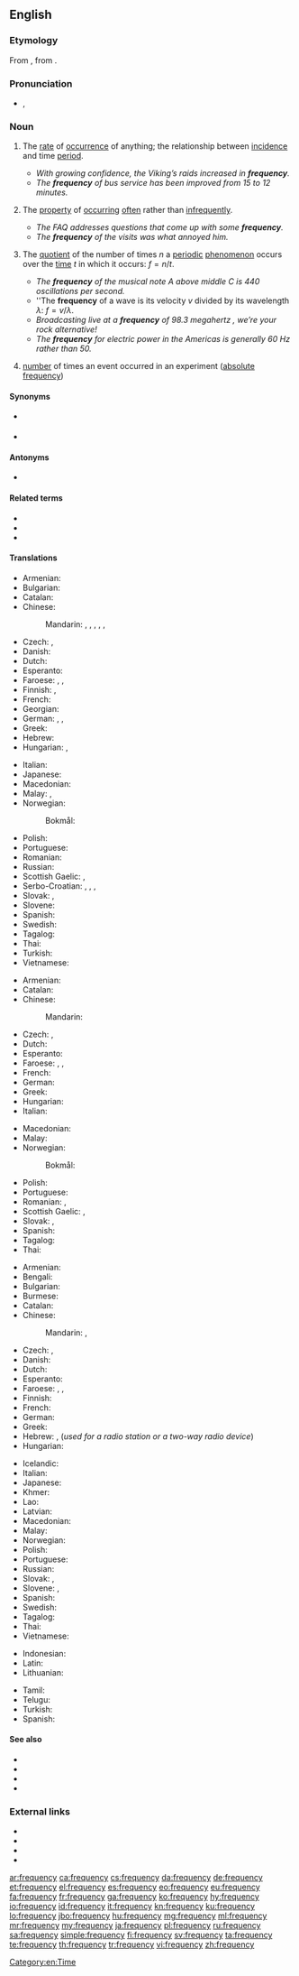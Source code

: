 ==English==

===Etymology===
From {{etyl|la|en}} {{m|la|frequentia}}, from {{m|la|frequens}}.

===Pronunciation===
* {{enPR|frĕʹkwən-sē}}, {{IPA|/ˈfɹiːkwənsi/|lang=en}}

===Noun===
{{en-noun|frequencies}}

# {{lb|en|uncountable}} The [[rate]] of [[occurrence]] of anything; the relationship between [[incidence]] and time [[period]].
#* ''With growing confidence, the Viking’s raids increased in '''frequency'''.''
#* ''The '''frequency''' of bus service has been improved from 15 to 12 minutes.''
# {{lb|en|uncountable}} The [[property]] of [[occur]]ring [[often]] rather than [[infrequently]].
#* ''The FAQ addresses questions that come up with some '''frequency'''.''
#* ''The '''frequency''' of the visits was what annoyed him.''
# {{lb|en|countable}} The [[quotient]] of the number of times <math>n</math> a [[periodic]] [[phenomenon]] occurs over the [[time]] <math>t</math> in which it occurs: <math>f = n / t</math>.
#* ''The '''frequency''' of the musical note A above middle C is 440 oscillations per second.''
#* ''The '''frequency''' of a wave is its velocity <math>v</math> divided by its wavelength <math>\lambda</math>: <math>f = v / \lambda</math>.
#* ''Broadcasting live at a '''frequency''' of 98.3 megahertz<!--fictional station-->, we’re your rock alternative!''
#* ''The '''frequency''' for electric power in the Americas is generally 60 Hz rather than 50.''
# {{lb|en|statistics}} [[number]] of times an event occurred in an experiment ([[absolute frequency]])

====Synonyms====
* {{sense|rate of occurrence}} {{l|en|oftenness}}
* {{l|en|freq}}

====Antonyms====
* {{sense|rate of occurrence}} {{l|en|period}}

====Related terms====
* {{l|en|frequent}}
* {{l|en|frequentative}}
* {{l|en|frequenter}}

====Translations====
{{trans-top|rate of occurrence of anything}}
* Armenian: {{t+|hy|հաճախականություն}}
* Bulgarian: {{t+|bg|честота|f|sc=Cyrl}}
* Catalan: {{t+|ca|freqüència|f}}
* Chinese:
*: Mandarin: {{t+|cmn|頻率|sc=Hani}}, {{t+|cmn|频率|tr=pínlǜ|sc=Hani}}, {{t+|cmn|頻度|sc=Hani}}, {{t+|cmn|频度|tr=píndù|sc=Hani}}, {{t+|cmn|次數|sc=Hani}}, {{t+|cmn|次数|tr=cìshù|sc=Hani}}
* Czech: {{t|cs|četnost|n}}, {{t+|cs|frekvence|f}}
* Danish: {{t+|da|hyppighed|c}}
* Dutch: {{t+|nl|frequentie|f}}
* Esperanto: {{t|eo|ofto}}
* Faroese: {{t|fo|tíðføri|n}}, {{t|fo|tíðleiki|m}}, {{t|fo|tídd|f}}
* Finnish: {{t+|fi|taajuus}}, {{qualifier|statistical}} {{t+|fi|frekvenssi}}
* French: {{t+|fr|fréquence|f}}
* Georgian: {{t|ka|სიხშირე}}
* German: {{t+|de|Häufigkeit|f}}, {{t+|de|Frequenz|f}}, {{t|de|Regelmäßigkeit|f}}
* Greek: {{t+|el|συχνότητα|f}}
* Hebrew: {{t|he|תדירות|f|tr=tedirút}}
* Hungarian: {{t+|hu|gyakoriság}}, {{t|hu|ismétlődés}}
{{trans-mid}}
* Italian: {{t+|it|frequenza|f}}
* Japanese: {{t+|ja|頻度|tr=ひんど, hindo|sc=Jpan}}
* Macedonian: {{t|mk|честота|f|tr=čéstota}}
* Malay: {{t|ms|kekerapan}}, {{t+|ms|frekuensi}}
* Norwegian: 
*: Bokmål: {{t+|nb|hyppighet|m|f}}
* Polish: {{t+|pl|częstość|f}}
* Portuguese: {{t+|pt|frequência|f}}
* Romanian: {{t+|ro|frecvență|f}}
* Russian: {{t+|ru|частота́|f}}
* Scottish Gaelic: {{t|gd|bitheantas|m}}, {{t|gd|tricead|m}}
* Serbo-Croatian: {{t+|sh|učestalost|f|sc=Cyrl}}, {{t+|sh|čestoća|f|sc=Cyrl}}, {{t+|sh|čestost|f|sc=Cyrl}}, {{t|sh|učestanost|sc=Cyrl}}
* Slovak: {{t|sk|frekvencia|f}}, {{t|sk|početnosť|f}}
* Slovene: {{t|sl|pogostost|f}}
* Spanish: {{t+|es|frecuencia|f}}
* Swedish: {{t+|sv|frekvens}}
* Tagalog: {{t|tl|dalas}}
* Thai: {{t|th|ความถี่|sc=Thai}}
* Turkish: {{t+|tr|frekans}}
* Vietnamese: {{t|vi|tính thường xuyên}}
{{trans-bottom}}

{{trans-top|property of occurring often rather than infrequently}}
* Armenian: {{t+|hy|հաճախություն}}
* Catalan: {{t+|ca|freqüència|f}}
* Chinese:
*: Mandarin: {{t+|cmn|常常|tr=chángcháng|sc=Hani}}
* Czech: {{t|cs|častost|n}}, {{t+|cs|frekvence|f}}
* Dutch: {{t+|nl|regelmaat|m|f}}
* Esperanto: {{t|eo|ofteco}}
* Faroese: {{t|fo|tíðføri|n}}, {{t|fo|tíðleiki|m}}, {{t|fo|tídd|f}}
* French: {{t+|fr|fréquence|f}}
* German: {{t+|de|Häufigkeit|f}}
* Greek: {{t+|el|συχνότητα|f}}
* Hungarian: {{t+|hu|gyakoriság}}
* Italian: {{t+|it|frequenza}}
{{trans-mid}}
* Macedonian: {{t|mk|честота|f|tr=čéstota}}
* Malay: {{t|ms|kekerapan}}
* Norwegian:
*: Bokmål: {{t+|nb|hyppighet|m|f}}
* Polish: {{t+|pl|częstość|f}}
* Portuguese: {{t+|pt|frequência|f}}
* Romanian: {{t+|ro|desime|f}}, {{t+|ro|frecvență|f}}
* Scottish Gaelic: {{t|gd|bitheantas|m}}, {{t|gd|tricead|m}}
* Slovak: {{t|sk|frekvencia|f}}, {{t|sk|častosť|f}}
* Spanish: {{t+|es|frecuencia|f}}
* Tagalog: {{t|tl|dalas}}
* Thai: {{t|th|ความถี่|sc=Thai}}
{{trans-bottom}}

{{trans-top|number of occurrences divided by time}}
* Armenian: {{t+|hy|հաճախություն}}
* Bengali: {{t|bn|কম্পাঙ্ক|sc=Beng}}
* Bulgarian: {{t+|bg|честота|f|tr=cestota}}
* Burmese: {{t-needed|my}}
* Catalan: {{t+|ca|freqüència|f}}
* Chinese:
*: Mandarin: {{t+|cmn|頻數|sc=Hani}}, {{t+|cmn|频数|tr=pínshù|sc=Hani}}
* Czech: {{t+|cs|frekvence|f}}, {{t|cs|kmitočet|m}} {{qualifier|of radio frequency}}
* Danish: {{t|da|frekvens|n}}
* Dutch: {{t+|nl|frequentie|f}}
* Esperanto: {{t|eo|frekvenco}}
* Faroese: {{t|fo|tíðføri|n}}, {{t|fo|tíðleiki|m}}, {{t|fo|tídd|f}}
* Finnish: {{t+|fi|taajuus}}
* French: {{t+|fr|fréquence|f}}
* German: {{t+|de|Frequenz|f}}
* Greek: {{t+|el|συχνότητα|f}}
* Hebrew: {{t|he|תדירות|f|tr=tedirút}}, {{t|he|תדר|m|tr=téder}} (''used for a radio station or a two-way radio device'')
* Hungarian: {{t+|hu|frekvencia}}
{{trans-mid}}
* Icelandic: {{t+|is|tíðni|f}}
* Italian: {{t+|it|frequenza|f}}
* Japanese: {{t+|ja|周波数|tr=shūhasū|sc=Jpan}}
* Khmer: {{t-needed|km}}
* Lao: {{t-needed|lo}}
* Latvian: {{t|lv|frekvence|f}}
* Macedonian: {{t|mk|фреквенција|f|tr=frekvéncija}}
* Malay: {{t+|ms|frekuensi}}
* Norwegian: {{t+|no|frekvens|m}}
* Polish: {{t+|pl|częstotliwość|f}}
* Portuguese: {{t+|pt|frequência|f}}
* Russian: {{t+|ru|частота́|f}}
* Slovak: {{t|sk|frekvencia|f}}, {{t|sk|kmitočet|m}}
* Slovene: {{t+|sl|frekvenca|f}}, {{t|sl|pogostost|f}}
* Spanish: {{t+|es|frecuencia|f}}
* Swedish: {{t+|sv|frekvens}}
* Tagalog: {{t|tl|dalas}}
* Thai: {{t|th|ความถี่|sc=Thai}}
* Vietnamese: {{t+|vi|tần số}}
{{trans-bottom}}

{{checktrans-top}}
* Indonesian: {{t-check|id|frekuensi}}
* Latin: {{t-check|la|frequentia|f}}
* Lithuanian: {{t-check|lt|dažnumas}}
{{trans-mid}}
* Tamil: {{t-check|ta|அதிர்வெண்|sc=Taml}}
* Telugu: {{t-check|te|పౌనఃపున్యము|tr=paunahpunyamu|sc=Telu}}
* Turkish: {{t-check|tr|frekans}}
* Spanish: {{t-check|es|frecuencia}}
{{trans-bottom}}

====See also====
* {{l|en|cadence}}
* {{l|en|commonness}}
* {{l|en|occurrence}}
* {{l|en|periodicity}}

===External links===
* {{pedialite|lang=en|Frequency (disambiguation)}}
* {{R:Webster 1913}}
* {{R:Century 1911}}
* {{R:OneLook}}

[[Category:en:Time]]

[[ar:frequency]]
[[ca:frequency]]
[[cs:frequency]]
[[da:frequency]]
[[de:frequency]]
[[et:frequency]]
[[el:frequency]]
[[es:frequency]]
[[eo:frequency]]
[[eu:frequency]]
[[fa:frequency]]
[[fr:frequency]]
[[ga:frequency]]
[[ko:frequency]]
[[hy:frequency]]
[[io:frequency]]
[[id:frequency]]
[[it:frequency]]
[[kn:frequency]]
[[ku:frequency]]
[[lo:frequency]]
[[jbo:frequency]]
[[hu:frequency]]
[[mg:frequency]]
[[ml:frequency]]
[[mr:frequency]]
[[my:frequency]]
[[ja:frequency]]
[[pl:frequency]]
[[ru:frequency]]
[[sa:frequency]]
[[simple:frequency]]
[[fi:frequency]]
[[sv:frequency]]
[[ta:frequency]]
[[te:frequency]]
[[th:frequency]]
[[tr:frequency]]
[[vi:frequency]]
[[zh:frequency]]